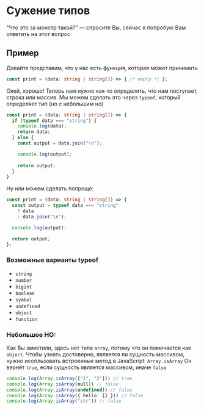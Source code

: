 # Сужение типов

"Что это за монстр такой?" — спросите Вы, сейчас я попробую Вам ответить на этот вопрос

## Пример

Давайте представим, что у нас есть функция, которая может принимать

```ts twoslash
const print = (data: string | string[]) => { /* empty */ };
```

Окей, хорошо! Теперь нам нужно как-то определить, что нам поступает, строка или массив.
Мы можем сделать это через `typeof`, который определяет тип (но с небольшим но)

```ts copy twoslash
const print = (data: string | string[]) => {
  if (typeof data === "string") {
    console.log(data);
    return data;
  } else {
    const output = data.join("\n");

    console.log(output);
    
    return output;
  }
}
```

Ну или можем сделать попроще:

```ts copy twoslash
const print = (data: string | string[]) => {
  const output = typeof data === "string"
    ? data
    : data.join("\n");

  console.log(output);

  return output;
};
```

### Возможные варианты typeof

- `string`
- `number`
- `bigint`
- `boolean`
- `symbol`
- `undefined`
- `object`
- `function`

### Небольшое НО:

Как Вы заметили, здесь нет типа `array`, потому что он помечается как `object`. Чтобы узнать достоверно,
является ли сущность массивом, нужно исопльзовать встроенные метод в JavaScript: `Array.isArray`
Он вернёт `true`, если сущность является массивом, иначе `false`

```ts copy
console.log(Array.isArray(["1", "2"])) // true
console.log(Array.isArray(null)) // false
console.log(Array.isArray(undefined)) // false
console.log(Array.isArray({ hello: [] })) // false
console.log(Array.isArray("str")) // false
```